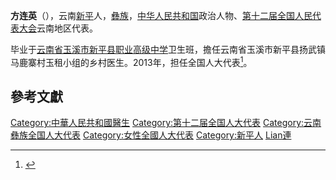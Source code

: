 '''方连英'''（{{bd|1968年||}}），云南[[新平|新平]]人，[[彝族|彝族]]，[[中华人民共和国|中华人民共和国]]政治人物、[[第十二届全国人民代表大会|第十二届全国人民代表大会]]云南地区代表。

毕业于[[云南省玉溪市新平县职业高级中学|云南省玉溪市新平县职业高级中学]]卫生班，擔任云南省玉溪市新平县扬武镇马鹿寨村玉租小组的乡村医生。2013年，担任全国人大代表<ref>{{cite news|title=全国人大代表信息-方连英|url= http://210.82.31.1:8084/delegate/viewDelegate.action?dbid=122330|accessdate=2013-04-05|newspaper=全国人大网|archive-url=https://web.archive.org/web/20150128131919/http://www.npc.gov.cn/delegate/viewDelegate.action?dbid=122330|archive-date=2015-01-28|dead-url=yes}}</ref>。

==參考文獻==
{{reflist}}
{{中华人民共和国政治人物小作品}}
{{DEFAULTSORT:Fang方}}
[[Category:中華人民共和國醫生|Category:中華人民共和國醫生]]
[[Category:第十二届全国人大代表|Category:第十二届全国人大代表]]
[[Category:云南彝族全国人大代表|Category:云南彝族全国人大代表]]
[[Category:女性全國人大代表|Category:女性全國人大代表]]
[[Category:新平人|Category:新平人]]
[[Category:方姓|Lian連]]
